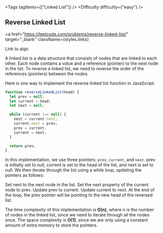 
<Tags tagItems={["Linked List"]} />
<Difficulty difficulty={"easy"} />
## Reverse Linked List

<a
  href="https://leetcode.com/problems/reverse-linked-list/"
  target="_blank"
  className={styles.links}
>
  Link to algo
</a>

A linked list is a data structure that consists of nodes that are linked to each other. Each node contains a value and a reference (pointer) to the next node in the list. To reverse a linked list, we need to reverse the order of the references (pointers) between the nodes.

Here is one way to implement the reverse linked list function in JavaScript:

```js
function reverseLinkedList(head) {
  let prev = null;
  let current = head;
  let next = null;

  while (current !== null) {
    next = current.next;
    current.next = prev;
    prev = current;
    current = next;
  }

  return prev;
}
```

In this implementation, we use three pointers: `prev`, `current`, and `next`. prev is initially set to null, current is set to the head of the list, and next is set to null. We then iterate through the list using a while loop, updating the pointers as follows:

Set next to the next node in the list.
Set the next property of the current node to prev.
Update prev to current.
Update current to next.
At the end of the loop, the prev pointer will be pointing to the new head of the reversed list.

The time complexity of this implementation is **O(n)**, where n is the number of nodes in the linked list, since we need to iterate through all the nodes once. The space complexity is **O(1)**, since we are only using a constant amount of extra memory to store the pointers.
